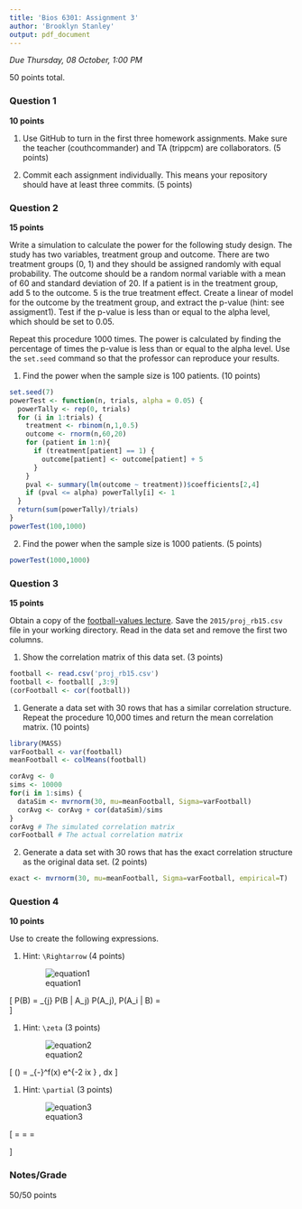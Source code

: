 ```yaml
---
title: 'Bios 6301: Assignment 3'
author: 'Brooklyn Stanley'
output: pdf_document
---
```


*Due Thursday, 08 October, 1:00 PM*

50 points total.

### Question 1 ###

**10 points**

1. Use GitHub to turn in the first three homework assignments. Make sure the teacher (couthcommander) and TA (trippcm) are collaborators. (5 points)

2. Commit each assignment individually.  This means your repository should have at least three commits. (5 points)

### Question 2 ###

**15 points**

Write a simulation to calculate the power for the following study
design.  The study has two variables, treatment group and outcome.
There are two treatment groups (0, 1) and they should be assigned
randomly with equal probability.  The outcome should be a random normal
variable with a mean of 60 and standard deviation of 20.  If a patient
is in the treatment group, add 5 to the outcome.  5 is the true
treatment effect.  Create a linear of model for the outcome by the
treatment group, and extract the p-value (hint: see assigment1).
Test if the p-value is less than or equal to the alpha level, which
should be set to 0.05.

Repeat this procedure 1000 times. The power is calculated by finding
the percentage of times the p-value is less than or equal to the alpha
level.  Use the `set.seed` command so that the professor can reproduce
your results.

1. Find the power when the sample size is 100 patients. (10 points)

```r
set.seed(7)
powerTest <- function(n, trials, alpha = 0.05) {
  powerTally <- rep(0, trials)
  for (i in 1:trials) {
    treatment <- rbinom(n,1,0.5)
    outcome <- rnorm(n,60,20)
    for (patient in 1:n){
      if (treatment[patient] == 1) {
        outcome[patient] <- outcome[patient] + 5
      }
    }
    pval <- summary(lm(outcome ~ treatment))$coefficients[2,4]
    if (pval <= alpha) powerTally[i] <- 1
  }
  return(sum(powerTally)/trials)
}
powerTest(100,1000)
```

2. Find the power when the sample size is 1000 patients. (5 points)

```r
powerTest(1000,1000)
```

### Question 3 ###

**15 points**

Obtain a copy of the [football-values lecture](https://github.com/couthcommander/football-values).
Save the `2015/proj_rb15.csv` file in your working directory.  Read
in the data set and remove the first two columns.

1. Show the correlation matrix of this data set. (3 points)

```r
football <- read.csv('proj_rb15.csv')
football <- football[ ,3:9]
(corFootball <- cor(football))
```

1. Generate a data set with 30 rows that has a similar correlation
structure.  Repeat the procedure 10,000 times and return the mean
correlation matrix. (10 points)

```r
library(MASS)
varFootball <- var(football)
meanFootball <- colMeans(football)

corAvg <- 0
sims <- 10000
for(i in 1:sims) {
  dataSim <- mvrnorm(30, mu=meanFootball, Sigma=varFootball)
  corAvg <- corAvg + cor(dataSim)/sims
}
corAvg # The simulated correlation matrix
corFootball # The actual correlation matrix
```

2. Generate a data set with 30 rows that has the exact correlation
structure as the original data set. (2 points)

```r
exact <- mvrnorm(30, mu=meanFootball, Sigma=varFootball, empirical=T)
```

### Question 4 ###

**10 points**

Use \LaTeX to create the following expressions.

1. Hint: `\Rightarrow` (4 points)

    ![equation1](eq1.png)
    
\[
P(B) = \sum_{j} P(B | A_j) P(A_j), \Rightarrow P(A_i | B) = \frac{P(B | A_i) P(A_i)}{\sum_{j} (B | A_j) P(A_j)}\
\]

1. Hint: `\zeta` (3 points)

    ![equation2](eq2.png)
    
\[
\hat{f}(\zeta) = \int_{-\infty}^\infty f(x) e^{-2 \pi ix \zeta} \, dx
\]

1. Hint: `\partial` (3 points)

    ![equation3](eq3.png)
    
\[
\mathbf{J} = \frac{d \mathbf{f}}{d \mathbf{x}} = \begin{bmatrix}
    \frac{\partial \mathbf{f}}{\partial x_{1}}  & \cdots & \frac{\partial \mathbf{f}}{\partial x_{2}}
\end{bmatrix} = \begin{bmatrix} \frac{\partial f_{1}}{\partial x_{1}} & \cdots & \frac{\partial f_{1}}{\partial x_{n}} \\ \vdots & \ddots & \vdots \\ \frac{\partial f_{m}}{\partial x_{1}} & \cdots & \frac{\partial f_{m}}{\partial x_{n}} \end{bmatrix}
\]


### Notes/Grade
50/50 points